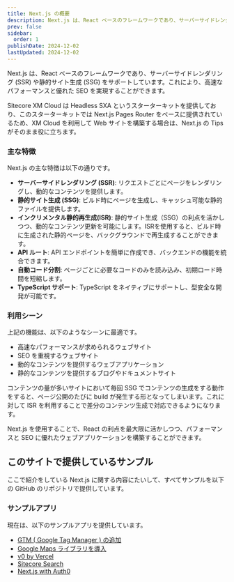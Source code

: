 ```yaml
---
title: Next.js の概要
description: Next.js は、React ベースのフレームワークであり、サーバーサイドレンダリング (SSR) や静的サイト生成 (SSG) をサポートしています。これにより、高速なパフォーマンスと優れた SEO を実現することができます。
prev: false
sidebar:
  order: 1
publishDate: 2024-12-02
lastUpdated: 2024-12-02
---
```



Next.js は、React ベースのフレームワークであり、サーバーサイドレンダリング (SSR) や静的サイト生成 (SSG) をサポートしています。これにより、高速なパフォーマンスと優れた SEO を実現することができます。

Sitecore XM Cloud は Headless SXA というスターターキットを提供しており、このスターターキットでは Next.js Pages Router をベースに提供されているため、XM Cloud を利用して Web サイトを構築する場合は、Next.js の Tips がそのまま役に立ちます。

### 主な特徴

Next.js の主な特徴は以下の通りです。

- **サーバーサイドレンダリング (SSR)**: リクエストごとにページをレンダリングし、動的なコンテンツを提供します。
- **静的サイト生成 (SSG)**: ビルド時にページを生成し、キャッシュ可能な静的ファイルを提供します。
- **インクリメンタル静的再生成(ISR)**: 静的サイト生成（SSG）の利点を活かしつつ、動的なコンテンツ更新を可能にします。ISRを使用すると、ビルド時に生成された静的ページを、バックグラウンドで再生成することができます。
- **API ルート**: API エンドポイントを簡単に作成でき、バックエンドの機能を統合できます。
- **自動コード分割**: ページごとに必要なコードのみを読み込み、初期ロード時間を短縮します。
- **TypeScript サポート**: TypeScript をネイティブにサポートし、型安全な開発が可能です。

### 利用シーン

上記の機能は、以下のようなシーンに最適です。

- 高速なパフォーマンスが求められるウェブサイト
- SEO を重視するウェブサイト
- 動的なコンテンツを提供するウェブアプリケーション
- 静的なコンテンツを提供するブログやドキュメントサイト

コンテンツの量が多いサイトにおいて毎回 SSG でコンテンツの生成をする動作をすると、ページ公開のたびに build が発生する形となってしまいます。これに対して ISR を利用することで差分のコンテンツ生成で対応できるようになります。

Next.js を使用することで、React の利点を最大限に活かしつつ、パフォーマンスと SEO に優れたウェブアプリケーションを構築することができます。

## このサイトで提供しているサンプル

ここで紹介をしている Next.js に関する内容にたいして、すべてサンプルを以下の GitHub のリポジトリで提供しています。

<LinkCard
  title="haramizu / Next.js-sample"
  href="https://github.com/haramizu/Next.js-sample"
  target="_blank"
  description="GitHub にて Next.js を利用したサンプルを提供しています"
/>

### サンプルアプリ

現在は、以下のサンプルアプリを提供しています。

- [GTM ( Google Tag Manager ) の追加](/nextjs/gtm/)
- [Google Maps ライブラリを導入](/nextjs/googlemaps/)
- [v0 by Vercel](/nextjs/v0/)
- [Sitecore Search](/nextjs/sitecore-search/)
- [Next.js with Auth0](/tools/auth0/)

